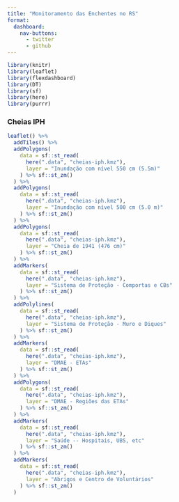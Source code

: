 ---
title: "Monitoramento das Enchentes no RS"
format:
  dashboard:
    nav-buttons:
      - twitter
      - github
---

```{r setup, include=FALSE}
library(knitr)
library(leaflet)
library(flexdashboard)
library(DT)
library(sf)
library(here)
library(purrr)
```

### Cheias IPH {data-width=650}

```{r, echo=FALSE}
leaflet() %>%
  addTiles() %>%
  addPolygons(
    data = sf::st_read(
      here(".data", "cheias-iph.kmz"),
      layer = "Inundação com nível 550 cm (5.5m)"
    ) %>% sf::st_zm()
  ) %>%
  addPolygons(
    data = sf::st_read(
      here(".data", "cheias-iph.kmz"),
      layer = "Inundação com nível 500 cm (5.0 m)"
    ) %>% sf::st_zm()
  ) %>%
  addPolygons(
    data = sf::st_read(
      here(".data", "cheias-iph.kmz"),
      layer = "Cheia de 1941 (476 cm)"
    ) %>% sf::st_zm()
  ) %>%
  addMarkers(
    data = sf::st_read(
      here(".data", "cheias-iph.kmz"),
      layer = "Sistema de Proteção - Comportas e CBs"
    ) %>% sf::st_zm()
  ) %>%
  addPolylines(
    data = sf::st_read(
      here(".data", "cheias-iph.kmz"),
      layer = "Sistema de Proteção - Muro e Diques"
    ) %>% sf::st_zm()
  ) %>%
  addMarkers(
    data = sf::st_read(
      here(".data", "cheias-iph.kmz"),
      layer = "DMAE - ETAs"
    ) %>% sf::st_zm()
  ) %>%
  addPolygons(
    data = sf::st_read(
      here(".data", "cheias-iph.kmz"),
      layer = "DMAE - Regiões das ETAs"
    ) %>% sf::st_zm()
  ) %>%
  addMarkers(
    data = sf::st_read(
      here(".data", "cheias-iph.kmz"),
      layer = "Saúde -- Hospitais, UBS, etc"
    ) %>% sf::st_zm()
  ) %>%
  addMarkers(
    data = sf::st_read(
      here(".data", "cheias-iph.kmz"),
      layer = "Abrigos e Centro de Voluntários"
    ) %>% sf::st_zm()
  )
```
